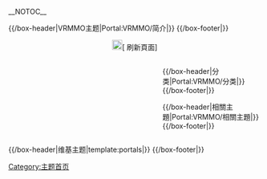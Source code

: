 <!-- 這個主題使用這個語法建立： subst:box portal skeleton| topic={{{topic}}}|  -->
__NOTOC__
<div align="center">
{{browsebar}}
</div>
{{Portal:VRMMO/Tabs}}
{{/box-header|VRMMO主题|Portal:VRMMO/简介|}}
{{Portal:VRMMO/简介}}
{{/box-footer|}}
<div style="text-align: center;">[[File:Fairytale_key_enter-2.png|20px]]<span class="plainlinks noarchive">[{{fullurl:Portal:VRMMO|action=purge}} 刷新頁面]<span></div>

<div style="float:left; width:60%;"> <!-- This width add to the the margin below to equal 100%-->
{{Random portal component|max=6|header=相關技術|footer=更多相關技術…|subpage=相關技術}}
{{Random portal component|max=7|header=虛構作品|footer=更多虛構作品…|subpage=虛構作品}}

<!--
{{/box-header|特色条目|Portal:VRMMO/特色条目|}}
{{Portal:VRMMO/特色条目}}
{{/box-footer|}}

{{/box-header|特色图片|Portal:VRMMO/特色图片|}}
{{Portal:VRMMO/特色图片}}
{{/box-footer|}}

{{/box-header|你知道吗|Portal:VRMMO/你知道吗|}}
{{Portal:VRMMO/你知道吗}}
{{/box-footer|}}
-->

</div>

<div style="float:right; width:39%"> <!-- This margin should be right of the above -->
{{/box-header|分类|Portal:VRMMO/分类|}}
{{Portal:VRMMO/分类}}
{{/box-footer|}}

{{/box-header|相關主題|Portal:VRMMO/相關主題|}}
{{Portal:VRMMO/相關主題}}
{{/box-footer|}}

<!--
{{/box-header|VRMMO新闻|Portal:VRMMO/VRMMO新闻|}}
{{Portal:VRMMO/VRMMO新闻}}
{{/box-footer|}}

{{/box-header|欢迎参与|Portal:VRMMO/欢迎参与|}}
{{Portal:VRMMO/欢迎参与}}
{{/box-footer|}}

{{/box-header|维基专题|Portal:VRMMO/维基专题|}}
{{Portal:VRMMO/维基专题}}
{{/box-footer|}}


-->
</div>

<div style="float:right; width:100%">
{{/box-header|维基主题|template:portals|}}
{{portals}}
{{/box-footer|}}

[[Category:主题首页|Category:主题首页]]